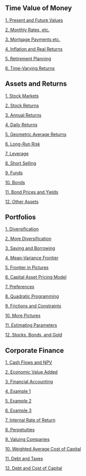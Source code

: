 ## Time Value of Money

[1. Present and Future Values](a01-fvs-pvs.html)

[2. Monthly Rates, etc.](a02-monthly-rates.html)

[3. Mortgage Payments etc.](a03-mortgage-payments.html)

[4. Inflation and Real Returns](a04-inflation.html)

[5. Retirement Planning](a05-retirement-planning.html)

[6. Time-Varying Returns](a06-different-returns.html)

##  Assets and Returns

[1. Stock Markets](b01-stock-market.html)

[2. Stock Returns](b02-stock-returns.html)

[3. Annual Returns](b03-annual-returns.html)

[4. Daily Returns](b04-daily-returns.html)

[5. Geometric Average Returns](b05-geometric-average-returns.html)

[6. Long-Run Risk](b06-long-run-risks.html)

[7. Leverage](c01-leverage.html)

[8. Short Selling](c02-short-sales.html)

[9. Funds](c03-funds.html)

[10. Bonds](c04-bonds.html)

[11. Bond Prices and Yields](c05-bond-prices-and-yields.html)

[12. Other Assets](c06-other-assets.html)

## Portfolios

[1. Diversification](d01-diversification.html)

[2. More Diversification](d02-more-diversification.html)

[3. Saving and Borrowing](d03-riskfree.html)

[4. Mean-Variance Frontier](d04-frontier.html)

[5. Frontier in Pictures](d05-frontier-pictures.html)

[6. Capital Asset Pricing Model](d06-capital-asset-pricing-model.html)

[7. Preferences](e01-preferences.html)

[8. Quadratic Programming](e02-quadratic-programming.html)

[9. Frictions and Constraints](e03-frictions-constraints.html)

[10. More Pictures](e04-more-pictures.html)

[11. Estimating Parameters](e05-estimating-parameters.html)

[12. Stocks, Bonds, and Gold](e06-stocks-bonds-gold.html)

## Corporate Finance

[1. Cash Flows and NPV](f01-cash-flows.html)

[2. Economic Value Added](f02-eva.html)

[3. Financial Accounting](f03-accounting.html)

[4. Example 1](f04-example1.html)

[5. Example 2](f05-example2.html)

[6. Example 3](f06-example3.html)

[7. Internal Rate of Return](g01-irr.html)

[8. Perpetuities](g02-perpetuities.html)

[9. Valuing Companies](g03-valuing-companies.html)

[10. Weighted Average Cost of Capital](g04-wacc.html)

[11. Debt and Taxes](g05-debt-taxes.html)

[12. Debt and Cost of Capital](g06-debt-cost-capital.html)

